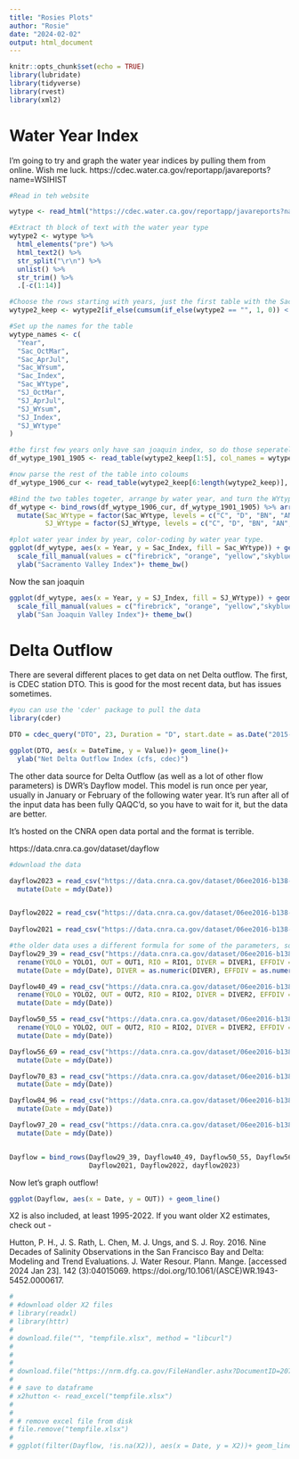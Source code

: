 ```yaml
---
title: "Rosies Plots"
author: "Rosie"
date: "2024-02-02"
output: html_document
---
```


```r
knitr::opts_chunk$set(echo = TRUE)
library(lubridate)
library(tidyverse)
library(rvest)
library(xml2)

```
# Water Year Index

I'm going to try and graph the water year indices by pulling them from online. Wish me luck.
https://cdec.water.ca.gov/reportapp/javareports?name=WSIHIST 

```r


#Read in teh website

wytype <- read_html("https://cdec.water.ca.gov/reportapp/javareports?name=WSIHIST")

#Extract th block of text with the water year type
wytype2 <- wytype %>% 
  html_elements("pre") %>% 
  html_text2() %>% 
  str_split("\r\n") %>% 
  unlist() %>% 
  str_trim() %>% 
  .[-c(1:14)] 

#Choose the rows starting with years, just the first table with the Sac/SJ valley index and Water Year Type  
wytype2_keep <- wytype2[if_else(cumsum(if_else(wytype2 == "", 1, 0)) < 1, TRUE, FALSE)]

#Set up the names for the table
wytype_names <- c(
  "Year", 
  "Sac_OctMar",
  "Sac_AprJul",
  "Sac_WYsum",
  "Sac_Index",
  "Sac_WYtype",
  "SJ_OctMar",
  "SJ_AprJul",
  "SJ_WYsum",
  "SJ_Index",
  "SJ_WYtype"
)

#the first few years only have san joaquin index, so do those seperately
df_wytype_1901_1905 <- read_table(wytype2_keep[1:5], col_names = wytype_names[c(1, 7:11)])

#now parse the rest of the table into coloums
df_wytype_1906_cur <- read_table(wytype2_keep[6:length(wytype2_keep)], col_names = wytype_names)

#Bind the two tables togeter, arrange by water year, and turn the WYtypes into factors with the right orter
df_wytype <- bind_rows(df_wytype_1906_cur, df_wytype_1901_1905) %>% arrange(Year) %>%
  mutate(Sac_WYtype = factor(Sac_WYtype, levels = c("C", "D", "BN", "AN", "W")),
         SJ_WYtype = factor(SJ_WYtype, levels = c("C", "D", "BN", "AN", "W")))

#plot water year index by year, color-coding by water year type. 
ggplot(df_wytype, aes(x = Year, y = Sac_Index, fill = Sac_WYtype)) + geom_col()+
  scale_fill_manual(values = c("firebrick", "orange", "yellow","skyblue", "blue"), name = "Water Year Type")+
  ylab("Sacramento Valley Index")+ theme_bw()

```
Now the san joaquin

```r

ggplot(df_wytype, aes(x = Year, y = SJ_Index, fill = SJ_WYtype)) + geom_col()+
  scale_fill_manual(values = c("firebrick", "orange", "yellow","skyblue", "blue"), name = "Water Year Type")+
  ylab("San Joaquin Valley Index")+ theme_bw()


```
# Delta Outflow

There are several different places to get data on net Delta outflow. The first, is CDEC station DTO. This is good for the most recent data, but has issues sometimes.


```r
#you can use the 'cder' package to pull the data
library(cder)

DTO = cdec_query("DTO", 23, Duration = "D", start.date = as.Date("2015-01-01"), end.date = as.Date("2023-12-31"))

ggplot(DTO, aes(x = DateTime, y = Value))+ geom_line()+
  ylab("Net Delta Outflow Index (cfs, cdec)")

```

The other data source for Delta Outflow (as well as a lot of other flow parameters) is DWR's Dayflow model. This model is run once per year, usually in January or February of the following water year. It's run after all of the input data has been fully QAQC'd, so you have to wait for it, but the data are better.

It's hosted on the CNRA open data portal and the format is terrible.

https://data.cnra.ca.gov/dataset/dayflow 

```r

#download the data

dayflow2023 = read_csv("https://data.cnra.ca.gov/dataset/06ee2016-b138-47d7-9e85-f46fae674536/resource/f7c1ba7f-bd64-4762-88e3-6db9b2501b38/download/dayflowcalculations2023.csv")%>%
  mutate(Date = mdy(Date))


Dayflow2022 = read_csv("https://data.cnra.ca.gov/dataset/06ee2016-b138-47d7-9e85-f46fae674536/resource/5300e2e6-8ff0-45b7-ad70-9e0c37ab8fcf/download/dayflowcalculations2022.csv")
  
Dayflow2021 = read_csv("https://data.cnra.ca.gov/dataset/06ee2016-b138-47d7-9e85-f46fae674536/resource/83122ce7-e7f5-4ad1-b5e9-6a7032cb1117/download/dayflowcalculations2021.csv")

#the older data uses a different formula for some of the parameters, so they have different names. read the documentation for details on the differences.
Dayflow29_39 = read_csv("https://data.cnra.ca.gov/dataset/06ee2016-b138-47d7-9e85-f46fae674536/resource/ab12e85f-82f4-4723-9973-deeed41b2057/download/dayflow-results-1929-1939.csv") %>%
  rename(YOLO = YOLO1, OUT = OUT1, RIO = RIO1, DIVER = DIVER1, EFFDIV = EFFDIV1, WEST = WEST1, Mo = Month) %>%
  mutate(Date = mdy(Date), DIVER = as.numeric(DIVER), EFFDIV = as.numeric(EFFDIV))

Dayflow40_49 = read_csv("https://data.cnra.ca.gov/dataset/06ee2016-b138-47d7-9e85-f46fae674536/resource/bf58c67c-63b4-47d4-9a25-2b95e5479a0c/download/dayflow-results-1940-1949.csv")%>%
  rename(YOLO = YOLO2, OUT = OUT2, RIO = RIO2, DIVER = DIVER2, EFFDIV = EFFDIV2, WEST = WEST2, TOT = TOT2)%>%
  mutate(Date = mdy(Date))

Dayflow50_55 = read_csv("https://data.cnra.ca.gov/dataset/06ee2016-b138-47d7-9e85-f46fae674536/resource/9225dbe7-54a6-4466-b360-e66f51407683/download/dayflow-results-1950-1955.csv")%>%
  rename(YOLO = YOLO2, OUT = OUT2, RIO = RIO2, DIVER = DIVER2, EFFDIV = EFFDIV2, WEST = WEST2, TOT = TOT2)%>%
  mutate(Date = mdy(Date))

Dayflow56_69 = read_csv("https://data.cnra.ca.gov/dataset/06ee2016-b138-47d7-9e85-f46fae674536/resource/3109f3ef-b77b-4288-9ece-3483899d10da/download/dayflow-results-1956-1969.csv")%>%
  mutate(Date = mdy(Date))

Dayflow70_83 = read_csv("https://data.cnra.ca.gov/dataset/06ee2016-b138-47d7-9e85-f46fae674536/resource/a0a46a1d-bec5-4db9-b331-655e306860ba/download/dayflow-results-1970-1983.csv")%>%
  mutate(Date = mdy(Date))

Dayflow84_96 = read_csv("https://data.cnra.ca.gov/dataset/06ee2016-b138-47d7-9e85-f46fae674536/resource/cb04e626-9729-4105-af81-f6e5a37f116a/download/dayflow-results-1984-1996.csv")%>%
  mutate(Date = mdy(Date))

Dayflow97_20 = read_csv("https://data.cnra.ca.gov/dataset/06ee2016-b138-47d7-9e85-f46fae674536/resource/21c377fe-53b8-4bd6-9e1f-2025221be095/download/dayflow-results-1997-2020.csv")%>%
  mutate(Date = mdy(Date))


Dayflow = bind_rows(Dayflow29_39, Dayflow40_49, Dayflow50_55, Dayflow56_69, Dayflow70_83, Dayflow84_96, Dayflow97_20,
                    Dayflow2021, Dayflow2022, dayflow2023)


```

Now let's graph outflow!

```r
ggplot(Dayflow, aes(x = Date, y = OUT)) + geom_line()
```
X2 is also included, at least 1995-2022. If you want older X2 estimates, check out - 

Hutton, P. H., J. S. Rath, L. Chen, M. J. Ungs, and S. J. Roy. 2016. Nine Decades of Salinity Observations in the San Francisco Bay and Delta: Modeling and Trend Evaluations. J. Water Resour. Plann. Mange. [accessed 2024 Jan 23].  142 (3):04015069. https://doi.org/10.1061/(ASCE)WR.1943-5452.0000617. 


```r
# 
# #download older X2 files
# library(readxl)
# library(httr)
# 
# download.file("", "tempfile.xlsx", method = "libcurl")
# 
# 
# 
# download.file("https://nrm.dfg.ca.gov/FileHandler.ashx?DocumentID=207807&inline", "tempfile.pdf", method = "libcurl")
# 
# # save to dataframe
# x2hutton <- read_excel("tempfile.xlsx")
# 
# 
# # remove excel file from disk
# file.remove("tempfile.xlsx")
# 
# ggplot(filter(Dayflow, !is.na(X2)), aes(x = Date, y = X2))+ geom_line()
```

